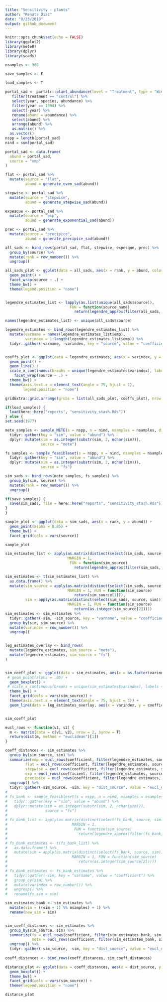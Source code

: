 ```yaml
---
title: "Sensitivity - plants"
author: "Renata Diaz"
date: "8/23/2019"
output: github_document
---
```


```r
knitr::opts_chunk$set(echo = FALSE)
library(ggplot2)
library(meteR)
library(dplyr)
library(scads)

nsamples <- 300

save_samples <- F

load_samples <- T

```

```r

portal_sad <- portalr::plant_abundance(level = "Treatment", type = "Winter Annuals", plots = "All", unknowns = F, correct_sp = T, shape = "flat", min_quads = 16) %>%
   filter(treatment == "control") %>%
   select(year, species, abundance) %>%
   filter(year == 1994) %>%
   select(-year) %>%
   rename(abund = abundance) %>%
   select(abund) %>%
   arrange(abund) %>%
   as.matrix() %>%
  as.vector()
nspp = length(portal_sad)
nind = sum(portal_sad)

portal_sad <- data.frame(
  abund = portal_sad,
  source = "emp"
)


```

```r

flat <- portal_sad %>%
  mutate(source = "flat",
         abund = generate_even_sad(abund))

stepwise <- portal_sad %>%
  mutate(source = "stepwise",
         abund = generate_stepwise_sad(abund))

expesque <- portal_sad %>%
  mutate(source = "exp", 
         abund = generate_exponential_sad(abund))

prec <- portal_sad %>%
  mutate(source = "precipice",
         abund = generate_precipice_sad(abund))

all_sads <- bind_rows(portal_sad, flat, stepwise, expesque, prec) %>%
  group_by(source) %>%
  mutate(rank = row_number()) %>%
  ungroup()

all_sads_plot <- ggplot(data = all_sads, aes(x = rank, y = abund, color = source)) +
  geom_point() +
  facet_wrap(source ~ .) +
  theme_bw() +
  theme(legend.position = "none")



```

```r

legendre_estimates_list <- lapply(as.list(unique(all_sads$source)),
                             FUN = function(source_name) 
                               return(legendre_approx(filter(all_sads, source == source_name)$abund, nleg = 5)$coefficients)) 

names(legendre_estimates_list) <- unique(all_sads$source)

legendre_estimates <- bind_rows(legendre_estimates_list) %>%
  mutate(varname = names(legendre_estimates_list$emp),
         varindex = 1:length(legendre_estimates_list$emp)) %>%
  tidyr::gather(-varname, -varindex, key = "source", value = "coefficient")


coeffs_plot <- ggplot(data = legendre_estimates, aes(x = varindex, y = coefficient, color = source)) +
  geom_point() +
  geom_line() +
  scale_x_continuous(breaks = unique(legendre_estimates$varindex), labels = unique(legendre_estimates$varname)) +
    facet_wrap(source ~ .) +
  theme_bw() +
  theme(axis.text.x = element_text(angle = 75, hjust = 1),
        legend.position = "none")

gridExtra::grid.arrange(grobs = list(all_sads_plot, coeffs_plot), nrow = 1)

```


```r
if(load_samples) {
  load(here::here("reports", "sensitivity_stash.Rds"))
} else {
set.seed(1977)

mete_samples <- sample_METE(s = nspp, n = nind, nsamples = nsamples, distinct = TRUE) %>%
  tidyr::gather(key = "sim", value = "abund") %>%
  dplyr::mutate(sim = as.integer(substr(sim, 2, nchar(sim))),
                source = "mete")

fs_samples <- sample_feasibleset(s = nspp, n = nind, nsamples = nsamples, distinct = TRUE) %>%
  tidyr::gather(key = "sim", value = "abund") %>%
  dplyr::mutate(sim = as.integer(substr(sim, 2, nchar(sim))),
                source = "fs")

sim_sads <- bind_rows(mete_samples, fs_samples) %>%
  group_by(sim, source) %>%
  mutate(rank = row_number()) %>%
  ungroup()

if(save_samples) {
  save(sim_sads, file = here::here("reports", "sensitivity_stash.Rds"))
}
}

sample_plot <- ggplot(data = sim_sads, aes(x = rank, y = abund)) +
  geom_point(alpha = 0.05) +
  theme_bw() +
  facet_grid(cols = vars(source))

sample_plot

```

```r


sim_estimates_list <- apply(as.matrix(distinct(select(sim_sads, source, sim))),
                            MARGIN = 1,
                             FUN = function(sim_source) 
                               return(legendre_approx(filter(sim_sads, source == sim_source[1], sim == as.integer(sim_source[2]))$abund, nleg = 5)$coefficients))

sim_estimates <- t(sim_estimates_list) %>%
  as.data.frame() %>%
  mutate(sim_source = apply(as.matrix(distinct(select(sim_sads, source, sim))),
                            MARGIN = 1, FUN = function(sim_source) 
                               return(sim_source[1])),
         sim = apply(as.matrix(distinct(select(sim_sads, source, sim))),
                            MARGIN = 1, FUN = function(sim_source) 
                               return(as.integer(sim_source[2]))))
sim_estimates <- sim_estimates %>%
  tidyr::gather(-sim, -sim_source, key = "varname", value = "coefficient") %>%
  group_by(sim, sim_source) %>%
  mutate(varindex = row_number()) %>%
  ungroup()


leg_estimates_overlay <- bind_rows(
  mutate(legendre_estimates, sim_source = "mete"),
  mutate(legendre_estimates, sim_source = "fs")
)


sim_coeff_plot <- ggplot(data = sim_estimates, aes(x = as.factor(varindex), y = coefficient)) + 
 # geom_point(alpha = .05) +
  geom_boxplot() +
 # scale_x_continuous(breaks = unique(sim_estimates$varindex), labels = unique(sim_estimates$varname)) + 
  theme_bw() +
  facet_grid(cols = vars(sim_source)) +
  theme(axis.text.x = element_text(angle = 75, hjust = 1)) +
  geom_line(data = leg_estimates_overlay, aes(x = varindex, y = coefficient, color = source), size = 1)


sim_coeff_plot
```

```r

eucl_rows <- function(v1, v2) {
  m <- matrix(data = c(v1, v2), nrow = 2, byrow = T)
  return(dist(m, method = "euclidean")[1])
}

coeff_distances <- sim_estimates %>%
  group_by(sim_source, sim) %>%
  summarize(emp = eucl_rows(coefficient, filter(legendre_estimates, source == "emp")$coefficient),
         flat = eucl_rows(coefficient, filter(legendre_estimates, source == "flat")$coefficient), 
         stepwise = eucl_rows(coefficient, filter(legendre_estimates, source == "stepwise")$coefficient),
         exp = eucl_rows(coefficient, filter(legendre_estimates, source == "exp")$coefficient), 
         precipice = eucl_rows(coefficient, filter(legendre_estimates, source == "precipice")$coefficient)) %>%
  ungroup() %>%
  tidyr::gather(-sim_source, -sim, key = "dist_source", value = "eucl_distance")
# 
# fs_bank <- sample_feasibleset(s = nspp, n = nind, nsamples = nsamples, distinct = TRUE) %>%
#   tidyr::gather(key = "sim", value = "abund") %>%
#   dplyr::mutate(sim = as.integer(substr(sim, 2, nchar(sim))),
#                 source = "fs") 
# 
# fs_bank_list <- apply(as.matrix(distinct(select(fs_bank, source, sim))),
#                             MARGIN = 1,
#                              FUN = function(sim_source) 
#                                return(legendre_approx(filter(fs_bank, source == sim_source[1], sim == as.integer(sim_source[2]))$abund, nleg = 5)$coefficients))
# 
# fs_bank_estimates <- t(fs_bank_list) %>%
#   as.data.frame() %>%
#   mutate(sim = apply(as.matrix(distinct(select(fs_bank, source, sim))),
#                             MARGIN = 1, FUN = function(sim_source) 
#                                return(as.integer(sim_source[2]))))
# 
# fs_bank_estimates <- fs_bank_estimates %>%
#   tidyr::gather(-sim, key = "varname", value = "coefficient") %>%
#   group_by(sim) %>%
#   mutate(varindex = row_number()) %>%
#   ungroup() %>%
#   rename(fs_sim = sim)

sim_estimates_bank <- sim_estimates %>%
  mutate(sim = ((sim + 1) %% nsamples) + 1) %>%
  rename(new_sim = sim)


sim_coeff_distances <- sim_estimates %>%
  group_by(sim_source, sim) %>%
  summarize(fs = eucl_rows(coefficient, filter(sim_estimates_bank, sim_source == "fs", new_sim == sim)$coefficient),
            mete = eucl_rows(coefficient, filter(sim_estimates_bank, sim_source == "mete", new_sim == sim)$coefficient)) %>%
  ungroup() %>%
  tidyr::gather(-sim_source, -sim, key = "dist_source", value = "eucl_distance")
  
coeff_distances <- bind_rows(coeff_distances, sim_coeff_distances)

distance_plot <- ggplot(data = coeff_distances, aes(x = dist_source, y = eucl_distance, color = dist_source)) +
  geom_boxplot() +
  theme_bw() +
  facet_grid(cols = vars(sim_source)) +
  theme(legend.position = "none")

distance_plot
```
